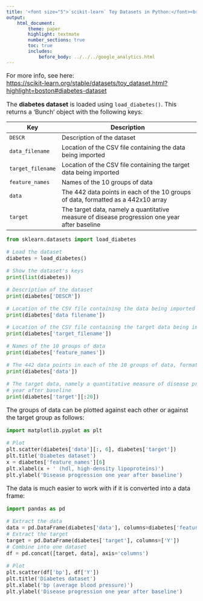 ```yaml
---
title: '<font size="5">`scikit-learn` Toy Datasets in Python:</font><br>Diabetes dataset'
output:
    html_document:
        theme: paper
        highlight: textmate
        number_sections: true
        toc: true
        includes:
            before_body: ../../../google_analytics.html
---
```


<font size="3">

For more info, see here:  
[https://scikit-learn.org/stable/datasets/toy_dataset.html?highlight=boston#diabetes-dataset](https://scikit-learn.org/stable/datasets/toy_dataset.html?highlight=boston#diabetes-dataset){target="_blank"}

The **diabetes dataset** is loaded using `load_diabetes()`. This
returns a 'Bunch' object with the following keys:

| Key | Description |
|-----|-------------------------------------------------------------|
| `DESCR` | Description of the dataset |
| `data_filename` | Location of the CSV file containing the data being imported |
| `target_filename` | Location of the CSV file containing the target data being imported |
| `feature_names` | Names of the 10 groups of data |
| `data` | The 442 data points in each of the 10 groups of data, formatted as a 442x10 array |
| `target` | The target data, namely a quantitative measure of disease progression one year after baseline |

```python
from sklearn.datasets import load_diabetes

# Load the dataset
diabetes = load_diabetes()

# Show the dataset's keys
print(list(diabetes))
```

```python
# Description of the dataset
print(diabetes['DESCR'])
```

```python
# Location of the CSV file containing the data being imported
print(diabetes['data_filename'])
```

```python
# Location of the CSV file containing the target data being imported
print(diabetes['target_filename'])
```

```python
# Names of the 10 groups of data
print(diabetes['feature_names'])
```

```python
# The 442 data points in each of the 10 groups of data, formatted as a 442x10 array
print(diabetes['data'])
```

```python
# The target data, namely a quantitative measure of disease progression one
# year after baseline
print(diabetes['target'][:20])
```

The groups of data can be plotted against each other or against the target
group as follows:

```python
import matplotlib.pyplot as plt

# Plot
plt.scatter(diabetes['data'][:, 6], diabetes['target'])
plt.title('Diabetes dataset')
x = diabetes['feature_names'][6]
plt.xlabel(x + ' (hdl, high-density lipoproteins)')
plt.ylabel('Disease progression one year after baseline')
```

The data is much easier to work with if it is converted into a data frame:

```python
import pandas as pd

# Extract the data
data = pd.DataFrame(diabetes['data'], columns=diabetes['feature_names'])
# Extract the target
target = pd.DataFrame(diabetes['target'], columns=['Y'])
# Combine into one dataset
df = pd.concat([target, data], axis='columns')

# Plot
plt.scatter(df['bp'], df['Y'])
plt.title('Diabetes dataset')
plt.xlabel('bp (average blood pressure)')
plt.ylabel('Disease progression one year after baseline')
```

</font>
